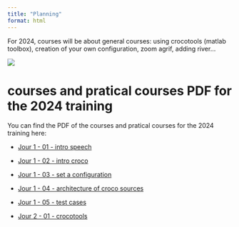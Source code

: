 ```yaml
---
title: "Planning"
format: html
---
```


For 2024, courses will be about general courses: using crocotools (matlab toolbox), creation of your own configuration, zoom agrif, adding river...

![](images/planning_2024_v3.png)

# courses and pratical courses PDF for the 2024 training

You can find the PDF of the courses and pratical courses for the 2024 training here: 

- [ Jour 1 - 01 - intro speech](pdf/2024/jour1-01-introduction-speech.pdf)
- [ Jour 1 - 02 - intro croco](pdf/2024/jour1-02-intro-croco.pdf)
- [ Jour 1 - 03 - set a configuration](pdf/2024/jour1-03-set-configuration.pdf)
- [ Jour 1 - 04 - architecture of croco sources](pdf/2024/jour1-04-architecture.pdf)
- [ Jour 1 - 05 - test cases](pdf/2024/jour1-05-testcases.pdf)

- [ Jour 2 - 01 - crocotools](pdf/2024/jour2-01-intro-crocotools.pdf)


